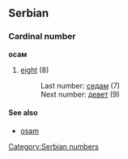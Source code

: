 ==Serbian==
===Cardinal number===
'''осам'''
#[[eight]] (8)
#:Last number: [[седам]] (7)
#:Next number: [[девет]] (9)
====See also====
*[[osam]]
[[Category:Serbian numbers]]
